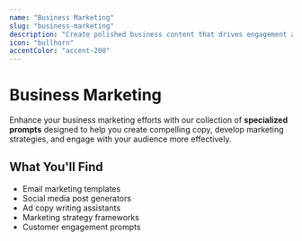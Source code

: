 ```yaml
---
name: "Business Marketing"
slug: "business-marketing"
description: "Create polished business content that drives engagement and results."
icon: "bullhorn"
accentColor: "accent-200"
---
```


# Business Marketing

Enhance your business marketing efforts with our collection of **specialized prompts** designed to help you create compelling copy, develop marketing strategies, and engage with your audience more effectively.

## What You'll Find

- Email marketing templates
- Social media post generators
- Ad copy writing assistants
- Marketing strategy frameworks
- Customer engagement prompts

